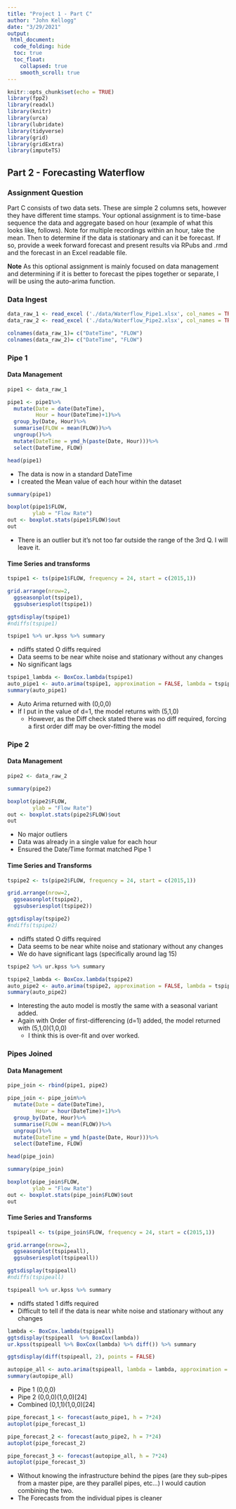 ```yaml
---
title: "Project 1 - Part C"
author: "John Kellogg"
date: "3/29/2021"
output: 
 html_document:
  code_folding: hide
  toc: true
  toc_float: 
    collapsed: true
    smooth_scroll: true
---
```


```r
knitr::opts_chunk$set(echo = TRUE)
library(fpp2)
library(readxl)
library(knitr)
library(urca)
library(lubridate)
library(tidyverse)
library(grid)
library(gridExtra)
library(imputeTS)
```

## Part 2 - Forecasting Waterflow
### Assignment Question
Part C consists of two data sets.  These are simple 2 columns sets, however they have different time stamps.  Your optional assignment is to time-base sequence the data and aggregate based on hour (example of what this looks like, follows).  Note for multiple recordings within an hour, take the mean.  Then to determine if the data is stationary and can it be forecast.  If so, provide a week forward forecast and present results via RPubs and .rmd and the forecast in an Excel readable file.  

**Note**
As this optional assignment is mainly focused on data management and determining if it is better to forecast the pipes together or separate, I will be using the auto-arima function.

### Data Ingest
```r
data_raw_1 <- read_excel ('./data/Waterflow_Pipe1.xlsx', col_names = TRUE, col_types = c("date", "numeric"))
data_raw_2 <- read_excel ('./data/Waterflow_Pipe2.xlsx', col_names = TRUE, col_types = c("date", "numeric"))

colnames(data_raw_1)= c("DateTime", "FLOW")
colnames(data_raw_2)= c("DateTime", "FLOW")
```

### Pipe 1 

#### Data Management
```r
pipe1 <- data_raw_1
```

```r
pipe1 <- pipe1%>%
  mutate(Date = date(DateTime),
         Hour = hour(DateTime)+1)%>%
  group_by(Date, Hour)%>%
  summarise(FLOW = mean(FLOW))%>%
  ungroup()%>%
  mutate(DateTime = ymd_h(paste(Date, Hour)))%>%
  select(DateTime, FLOW)

head(pipe1)
```

* The data is now in a standard DateTime
* I created the Mean value of each hour within the dataset

```r
summary(pipe1)
```

```r
boxplot(pipe1$FLOW,
        ylab = "Flow Rate")
out <- boxplot.stats(pipe1$FLOW)$out
out
```
  
* There is an outlier but it's not too far outside the range of the 3rd Q.  I will leave it.

#### Time Series and transforms  
```r
tspipe1 <- ts(pipe1$FLOW, frequency = 24, start = c(2015,1))
```

```r
grid.arrange(nrow=2,
  ggseasonplot(tspipe1),
  ggsubseriesplot(tspipe1))

ggtsdisplay(tspipe1)
#ndiffs(tspipe1)
```
  

  
```r
tspipe1 %>% ur.kpss %>% summary
```

* ndiffs stated O diffs required
* Data seems to be near white noise and stationary without any changes
* No significant lags 

```r
tspipe1_lambda <- BoxCox.lambda(tspipe1)
auto_pipe1 <- auto.arima(tspipe1, approximation = FALSE, lambda = tspipe1_lambda)
summary(auto_pipe1)
```
  
* Auto Arima returned with (0,0,0)
* If I put in the value of d=1, the model returns with (5,1,0)
  * However, as the Diff check stated there was no diff required, forcing a first order diff may be over-fitting the model
  
### Pipe 2 
  
#### Data Management
```r
pipe2 <- data_raw_2
```

```r
summary(pipe2)
```

```r
boxplot(pipe2$FLOW,
        ylab = "Flow Rate")
out <- boxplot.stats(pipe2$FLOW)$out
out
```

* No major outliers 
* Data was already in a single value for each hour
* Ensured the Date/Time format matched Pipe 1

#### Time Series and Transforms
  
```r
tspipe2 <- ts(pipe2$FLOW, frequency = 24, start = c(2015,1))
```

```r
grid.arrange(nrow=2,
  ggseasonplot(tspipe2),
  ggsubseriesplot(tspipe2))

ggtsdisplay(tspipe2)
#ndiffs(tspipe2)
```

* ndiffs stated O diffs required
* Data seems to be near white noise and stationary without any changes
* We do have significant lags (specifically around lag 15) 

```r
tspipe2 %>% ur.kpss %>% summary
```



```r
tspipe2_lambda <- BoxCox.lambda(tspipe2)
auto_pipe2 <- auto.arima(tspipe2, approximation = FALSE, lambda = tspipe2_lambda)
summary(auto_pipe2)
```

* Interesting the auto model is mostly the same with a seasonal variant added.
* Again with Order of first-differencing (d=1) added, the model returned with (5,1,0)(1,0,0)
  * I think this is over-fit and over worked.
  
### Pipes Joined

#### Data Management
```r
pipe_join <- rbind(pipe1, pipe2)

pipe_join <- pipe_join%>%
  mutate(Date = date(DateTime),
         Hour = hour(DateTime)+1)%>%
  group_by(Date, Hour)%>%
  summarise(FLOW = mean(FLOW))%>%
  ungroup()%>%
  mutate(DateTime = ymd_h(paste(Date, Hour)))%>%
  select(DateTime, FLOW)

head(pipe_join)
```

```r
summary(pipe_join)
```

```r
boxplot(pipe_join$FLOW,
        ylab = "Flow Rate")
out <- boxplot.stats(pipe_join$FLOW)$out
out
```
  
#### Time Series and Transforms
  
```r
tspipeall <- ts(pipe_join$FLOW, frequency = 24, start = c(2015,1))
```

```r
grid.arrange(nrow=2,
  ggseasonplot(tspipeall),
  ggsubseriesplot(tspipeall))

ggtsdisplay(tspipeall)
#ndiffs(tspipeall)
```



```r
tspipeall %>% ur.kpss %>% summary
```

* ndiffs stated 1 diffs required
* Difficult to tell if the data is near white noise and stationary without any changes
  
```r
lambda <- BoxCox.lambda(tspipeall)
ggtsdisplay(tspipeall  %>% BoxCox(lambda))
ur.kpss(tspipeall %>% BoxCox(lambda) %>% diff()) %>% summary
```

```r
ggtsdisplay(diff(tspipeall, 2), points = FALSE)
```


```r
autopipe_all <- auto.arima(tspipeall, lambda = lambda, approximation = FALSE)
summary(autopipe_all)
```

* Pipe 1 (0,0,0)
* Pipe 2 (0,0,0)(1,0,0)[24]
* Combined (0,1,1)(1,0,0)[24]

```r
pipe_forecast_1 <- forecast(auto_pipe1, h = 7*24)
autoplot(pipe_forecast_1)
```



```r
pipe_forecast_2 <- forecast(auto_pipe2, h = 7*24)
autoplot(pipe_forecast_2)
```



```r
pipe_forecast_3 <- forecast(autopipe_all, h = 7*24)
autoplot(pipe_forecast_3)
```

* Without knowing the infrastructure behind the pipes (are they sub-pipes from a master pipe, are they parallel pipes, etc...) I would caution combining the two.
* The Forecasts from the individual pipes is cleaner

